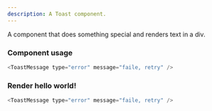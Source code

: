 ```yaml
---
description: A Toast component.
---
```



A component that does something special and renders text in a div.

### Component usage

```js
<ToastMessage type="error" message="faile, retry" />
```

### Render hello world!

```js live
<ToastMessage type="error" message="faile, retry" />
```

